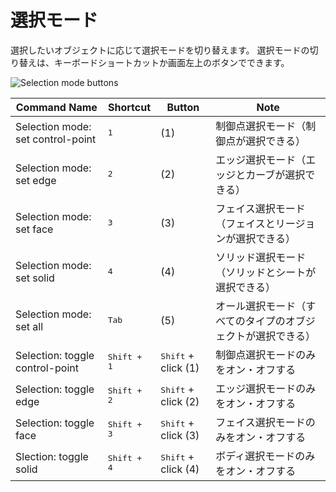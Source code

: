 # 選択モード

選択したいオブジェクトに応じて選択モードを切り替えます。
選択モードの切り替えは、キーボードショートカットか画面左上のボタンでできます。

![Selection mode buttons](/img/selection-mode-buttons.png)


| Command Name                      | Shortcut             | Button                       | Note                                                         |
| --------------------------------- | -------------------- | ---------------------------- | ------------------------------------------------------------ |
| Selection mode: set control-point | <kbd>1</kbd>         | (1)                          | 制御点選択モード（制御点が選択できる）                       |
| Selection mode: set edge          | <kbd>2</kbd>         | (2)                          | エッジ選択モード（エッジとカーブが選択できる）               |
| Selection mode: set face          | <kbd>3</kbd>         | (3)                          | フェイス選択モード（フェイスとリージョンが選択できる）       |
| Selection mode: set solid         | <kbd>4</kbd>         | (4)                          | ソリッド選択モード（ソリッドとシートが選択できる）           |
| Selection mode: set all           | <kbd>Tab</kbd>       | (5)                          | オール選択モード（すべてのタイプのオブジェクトが選択できる） |
| Selection: toggle control-point   | <kbd>Shift + 1</kbd> | <kbd>Shift</kbd> + click (1) | 制御点選択モードのみをオン・オフする                         |
| Selection: toggle edge            | <kbd>Shift + 2</kbd> | <kbd>Shift</kbd> + click (2) | エッジ選択モードのみをオン・オフする                         |
| Selection: toggle face            | <kbd>Shift + 3</kbd> | <kbd>Shift</kbd> + click (3) | フェイス選択モードのみをオン・オフする                       |
| Slection: toggle solid            | <kbd>Shift + 4</kbd> | <kbd>Shift</kbd> + click (4) | ボディ選択モードのみをオン・オフする                         |

